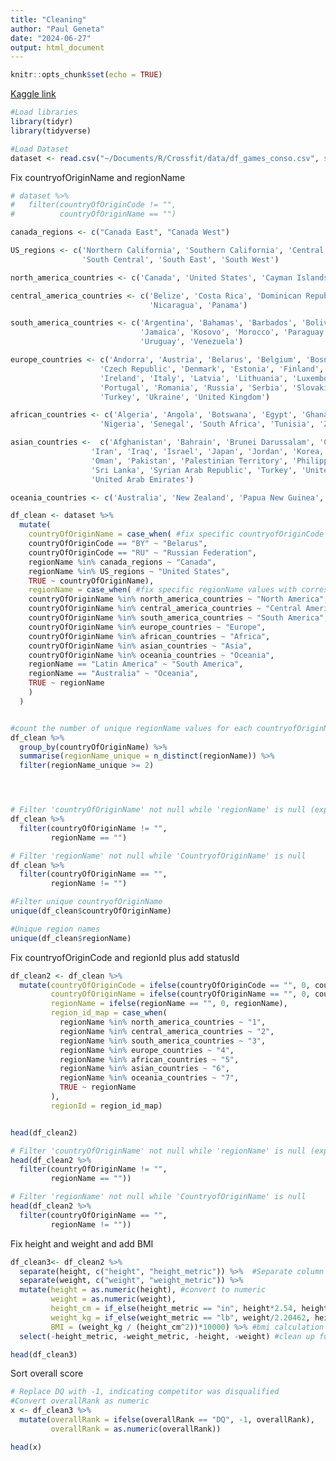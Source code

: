 ```yaml
---
title: "Cleaning"
author: "Paul Geneta"
date: "2024-06-27"
output: html_document
---
```


```r
knitr::opts_chunk$set(echo = TRUE)
```

[Kaggle link](https://www.kaggle.com/code/tgomesjuliana/crossfit-games-competition-data-cleaning?scriptVersionId=137772920)

```r
#Load libraries
library(tidyr)
library(tidyverse)

#Load Dataset
dataset <- read.csv("~/Documents/R/Crossfit/data/df_games_conso.csv", stringsAsFactors = F)
```



Fix countryofOriginName and regionName
```r
# dataset %>% 
#   filter(countryOfOriginCode != "",
#          countryOfOriginName == "") 

canada_regions <- c("Canada East", "Canada West")

US_regions <- c('Northern California', 'Southern California', 'Central East', 'Mid Atlantic','North Central', 'North East', 'North West', 
                'South Central', 'South East', 'South West')

north_america_countries <- c('Canada', 'United States', 'Cayman Islands', 'Jamaica')

central_america_countries <- c('Belize', 'Costa Rica', 'Dominican Republic', 'El Salvador', 'Guatemala', 'Honduras','Mexico', 
                               'Nicaragua', 'Panama')

south_america_countries <- c('Argentina', 'Bahamas', 'Barbados', 'Bolivia', 'Brazil', 'Chile', 'Colombia', 'Ecuador', 'Guyana', 
                             'Jamaica', 'Kosovo', 'Morocco', 'Paraguay', 'Peru', 'Saint Lucia', 'Suriname','Trinidad and Tobago', 
                             'Uruguay', 'Venezuela')

europe_countries <- c('Andorra', 'Austria', 'Belarus', 'Belgium', 'Bosnia and Herzegovina', 'Bulgaria', 'Croatia', 'Cyprus',
                    'Czech Republic', 'Denmark', 'Estonia', 'Finland', 'France', 'Germany', 'Greece', 'Hungary', 'Iceland', 
                    'Ireland', 'Italy', 'Latvia', 'Lithuania', 'Luxembourg', 'Malta', 'Netherlands', 'Norway', 'Poland',
                    'Portugal', 'Romania', 'Russia', 'Serbia', 'Slovakia', 'Slovenia', 'Spain', 'Sweden', 'Switzerland',
                    'Turkey', 'Ukraine', 'United Kingdom')

african_countries <- c('Algeria', 'Angola', 'Botswana', 'Egypt', 'Ghana', 'Kenya', 'Mauritius', 'Mozambique', 'Namibia',
                    'Nigeria', 'Senegal', 'South Africa', 'Tunisia', 'Zimbabwe')

asian_countries <-  c('Afghanistan', 'Bahrain', 'Brunei Darussalam', 'Cambodia', 'China', 'Egypt', 'India', 'Indonesia',
                  'Iran', 'Iraq', 'Israel', 'Japan', 'Jordan', 'Korea, Republic of', 'Kuwait', 'Lebanon', 'Malaysia', 
                  'Oman', 'Pakistan', 'Palestinian Territory', 'Philippines', 'Qatar', 'Saudi Arabia', 'Singapore', 
                  'Sri Lanka', 'Syrian Arab Republic', 'Turkey', 'United Arab Emirates', 'Viet Nam', 'Russian Federation',
                  'United Arab Emirates')

oceania_countries <- c('Australia', 'New Zealand', 'Papua New Guinea', 'Samoa', 'Tonga')

df_clean <- dataset %>% 
  mutate(
    countryOfOriginName = case_when( #fix specific countryofOriginCode values with corresponding countryofOriginName
    countryOfOriginCode == "BY" ~ "Belarus",
    countryOfOriginCode == "RU" ~ "Russian Federation",
    regionName %in% canada_regions ~ "Canada",
    regionName %in% US_regions ~ "United States",
    TRUE ~ countryOfOriginName),
    regionName = case_when( #fix specific regionName values with corresponding countryofOriginName
    countryOfOriginName %in% north_america_countries ~ "North America",
    countryOfOriginName %in% central_america_countries ~ "Central America",
    countryOfOriginName %in% south_america_countries ~ "South America",
    countryOfOriginName %in% europe_countries ~ "Europe",
    countryOfOriginName %in% african_countries ~ "Africa",
    countryOfOriginName %in% asian_countries ~ "Asia",
    countryOfOriginName %in% oceania_countries ~ "Oceania",
    regionName == "Latin America" ~ "South America",
    regionName == "Australia" ~ "Oceania",
    TRUE ~ regionName
    )
  )



```


```r
#count the number of unique regionName values for each countryofOriginName
df_clean %>% 
  group_by(countryOfOriginName) %>% 
  summarise(regionName_unique = n_distinct(regionName)) %>% 
  filter(regionName_unique >= 2)





```


```r
# Filter 'countryOfOriginName' not null while 'regionName' is null (expected to be empty)
df_clean %>% 
  filter(countryOfOriginName != "",
         regionName == "")
```


```r
# Filter 'regionName' not null while 'CountryofOriginName' is null 
df_clean %>% 
  filter(countryOfOriginName == "",
         regionName != "")
```


```r
#Filter unique countryofOriginName
unique(df_clean$countryOfOriginName)
```


```r
#Unique region names
unique(df_clean$regionName)
```


Fix countryofOriginCode and regionId plus add statusId

```r
df_clean2 <- df_clean %>% 
  mutate(countryOfOriginCode = ifelse(countryOfOriginCode == "", 0, countryOfOriginCode),
         countryOfOriginName = ifelse(countryOfOriginName == "", 0, countryOfOriginName),
         regionName = ifelse(regionName == "", 0, regionName),
         region_id_map = case_when(
           regionName %in% north_america_countries ~ "1",
           regionName %in% central_america_countries ~ "2",
           regionName %in% south_america_countries ~ "3",
           regionName %in% europe_countries ~ "4",
           regionName %in% african_countries ~ "5",
           regionName %in% asian_countries ~ "6",
           regionName %in% oceania_countries ~ "7",
           TRUE ~ regionName
         ),
         regionId = region_id_map)


head(df_clean2)
```


```r
# Filter 'countryOfOriginName' not null while 'regionName' is null (expected to be empty)
head(df_clean2 %>% 
  filter(countryOfOriginName != "",
         regionName == ""))
```


```r
# Filter 'regionName' not null while 'CountryofOriginName' is null 
head(df_clean2 %>% 
  filter(countryOfOriginName == "",
         regionName != ""))
```


Fix height and weight and add BMI

```r
df_clean3<- df_clean2 %>% 
  separate(height, c("height", "height_metric")) %>%  #Separate column
  separate(weight, c("weight", "weight_metric")) %>%  
  mutate(height = as.numeric(height), #convert to numeric
         weight = as.numeric(weight),
         height_cm = if_else(height_metric == "in", height*2.54, height), #do calculations to convert to kg, and cm
         weight_kg = if_else(weight_metric == "lb", weight/2.20462, height),
         BMI = (weight_kg / (height_cm^2))*10000) %>% #bmi calculation
  select(-height_metric, -weight_metric, -height, -weight) #clean up full df

head(df_clean3)
```

Sort overall score

```r
# Replace DQ with -1, indicating competitor was disqualified
#Convert overallRank as numeric
x <- df_clean3 %>% 
  mutate(overallRank = ifelse(overallRank == "DQ", -1, overallRank),
         overallRank = as.numeric(overallRank))

head(x)
```









